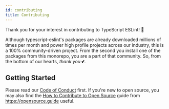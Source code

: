 ```yaml
---
id: contributing
title: Contributing
---
```


Thank you for your interest in contributing to TypeScript ESLint! 💜

Although typescript-eslint's packages are already downloaded millions of times per month and power high profile projects across our industry, this is a 100% community-driven project.
From the second you install one of the packages from this monorepo, you are a part of that community.
So, from the bottom of our hearts, _thank you_ 💕.

## Getting Started

Please read our [Code of Conduct](https://github.com/typescript-eslint/typescript-eslint/blob/main/CODE_OF_CONDUCT.md) first.
If you're new to open source, you may also find the [How to Contribute to Open Source](https://opensource.guide/how-to-contribute) guide from https://opensource.guide useful.
